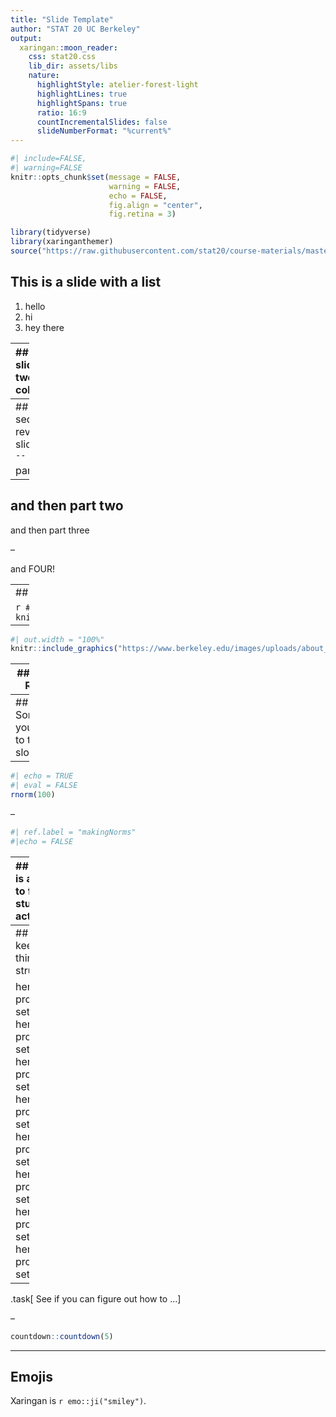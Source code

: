 ```yaml
---
title: "Slide Template"
author: "STAT 20 UC Berkeley"
output:
  xaringan::moon_reader:
    css: stat20.css
    lib_dir: assets/libs
    nature:
      highlightStyle: atelier-forest-light
      highlightLines: true
      highlightSpans: true
      ratio: 16:9
      countIncrementalSlides: false
      slideNumberFormat: "%current%"
---
```


```r
#| include=FALSE,
#| warning=FALSE
knitr::opts_chunk$set(message = FALSE,
                      warning = FALSE,
                      echo = FALSE,
                      fig.align = "center",
                      fig.retina = 3)

library(tidyverse)
library(xaringanthemer)
source("https://raw.githubusercontent.com/stat20/course-materials/master/assets/stat20-style.r")
```

## This is a slide with a list

1. hello
2. hi
3. hey there

---
## This is a slide with two columns

.pull-left[
left side
]

.pull-right[
right side
]

---
## You can sequentially reveal slides with `--`

part one
--
and then part two
--
and then part three

--

and FOUR!

---
## The best way to do images is with an r chunk

```r
#| out.width = "10%"
knitr::include_graphics("https://www.berkeley.edu/images/uploads/about_mega.jpg")
```

--


```r
#| out.width = "100%"
knitr::include_graphics("https://www.berkeley.edu/images/uploads/about_mega.jpg")
```


---
## Here is R code

```r
#| echo = TRUE
rnorm(100)
```

---
## Sometimes you want to take it slow

--

```r
#| echo = TRUE
#| eval = FALSE
rnorm(100)
```

--

```r
#| ref.label = "makingNorms"
#|echo = FALSE
```

---
## Here is a way to flag student action

herei s my problme set up. herei s my problme set up. herei s my problme set up. herei s my problme set up. herei s my problme set up. herei s my problme set up. herei s my problme set up. herei s my problme set up.

.task[
See if you can figure out how to ...
]


---
## And to keep things structured

herei s my problme set up. herei s my problme set up. herei s my problme set up. herei s my problme set up. herei s my problme set up. herei s my problme set up. herei s my problme set up. herei s my problme set up.

--

.task[
See if you can figure out how to ...
]


--

```r
countdown::countdown(5)
```

---
## Emojis

Xaringan is `r emo::ji("smiley")`.
